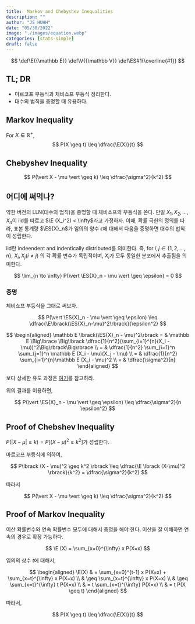```yaml
---
title:  Markov and Chebyshev Inequalities
description: ""
author: "JS HUHH"
date: "05/30/2022"
image: "./images/equation.webp"
categories: [stats-simple]
draft: false
---
```


::: {.hidden}
$$
 \def\E{{\mathbb E}}
 \def\V{{\mathbb V}}
 \def\ES#1{\overline{#1}}
$$
:::

## TL; DR 

- 마르코프 부등식과 체비쇼프 부등식 정리한다. 
- 대수의 법칙을 증명할 때 유용하다. 

## Markov Inequality

For $X \in \mathbb R^+$, 
$$
P(X \geq t) \leq \dfrac{\E(X)}{t}
$$

## Chebyshev Inequality

$$
P(\vert X - \mu \vert \geq k) \leq \dfrac{\sigma^2}{k^2}
$$

## 어디에 써먹나? 

약한 버전의 LLN(대수의 법칙)을 증명할 때 체비쇼프의 부등식을 쓴다. 만일 $X_1, X_2, \dotsc, X_n$이 iid를 따르고 $\E (X_i^2) < \infty$라고 가정하자. 이때, 확률 극한의 정의를 따라, 표본 통계량 $\ES{X}_n$가 임의의 양수 $\epsilon$에 대해서 다음을 증명하면 대수의 법칙이 성립한다. 

:::{.column-margin}
iid란 indeendent and indentically distributed를 의미한다. 즉, for $i, j \in \{1, 2, \dotsc, n\}$, $X_i, X_j(i \neq j)$ 의 각 확률 변수가 독립적이며, $X_i$가 모두 동일한 분포에서 추출됨을 의미한다. 
:::

$$
\lim_{n \to \infty} P(\vert \ES{X}_n - \mu \vert \geq \epsilon) = 0
$$

### 증명 

체비쇼프 부등식을 그대로 써보자. 

$$
P(\vert \ES{X}_n - \mu \vert \geq \epsilon) \leq \dfrac{\E\lbrack(\ES{X}_n-\mu)^2\rbrack}{\epsilon^2}
$$

$$
\begin{aligned}
\mathbb E \lbrack(\ES{X}_n - \mu)^2\rbrack = & \mathbb E \Big\lbrace \Big\lbrack \dfrac{1}{n^2}(\sum_{i=1}^{n}(X_i - \mu))^2\Big\rbrack\Big\rbrace \\
= & \dfrac{1}{n^2} \sum_{i=1}^n \sum_{j=1}^n \mathbb E (X_i - \mu)(X_j - \mu) \\
= & \dfrac{1}{n^2} \sum_{i=1}^{n}\mathbb E (X_i - \mu)^2 \\
= & \dfrac{\sigma^2}{n}
\end{aligned}
$$

:::{.column-margin}
보다 상세한 유도 과정은 [여기](https://hsm-edu.tistory.com/16)를 참고하라. 
:::

위의 결과를 이용하면, 

$$
P(\vert \ES{X}_n - \mu \vert \geq \epsilon) \leq \dfrac{\sigma^2}{n \epsilon^2}
$$

## Proof of Chebshev Inequality

$P(\vert X - \mu \vert \geq k) = P\lbrack (X - \mu)^2 \geq k^2 \rbrack$가 성립한다. 

마르코프 부등식에 의하여, 

$$
P\lbrack (X - \mu)^2 \geq k^2 \rbrack \leq \dfrac{\E \lbrack (X-\mu)^2 \rbrack}{k^2} = \dfrac{\sigma^2}{k^2}
$$

따라서 

$$
P(\vert X - \mu \vert \geq k) \leq \dfrac{\sigma^2}{k^2}
$$

## Proof of Markov Inequality

이산 확률변수와 연속 확률변수 모두에 대해서 증명을 해야 한다. 이산을 잘 이해하면 연속의 경우로 확장 가능하다. 

$$
\E (X) = \sum_{x=0}^{\infty} x P(X=x)
$$

임의의 상수 $t$에 대해서, 

$$
\begin{aligned}
\E(X) & = \sum_{x=0}^{t-1} x P(X=x) + \sum_{x=t}^{\infty} x P(X=x) \\
& \geq \sum_{x=t}^{\infty} x P(X=x) \\
& \geq \sum_{x=t}^{\infty} t P(X=x) \\
& = t \sum_{x=t}^{\infty} P(X=x) \\
& = t P(X \geq t)
\end{aligned}
$$

따라서, 

$$
P(X \geq t) \leq \dfrac{\E(X)}{t}
$$
